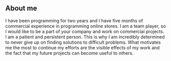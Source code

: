 ## About me

I have been programming for two years and I have five months of commercial experience in programming online stores. I am
a team player, so I would like to be a part of
your company and work on commercial
projects. I am a patient and persistent person.
This is why I am incredibly determined
to never give up on finding solutions
to difficult problems.
What motivates me the most to
continue my efforts are the visible effects of my work and the fact that
my future projects can become useful to others.
